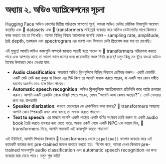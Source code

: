 # অধ্যায় ২. অডিও অ্যাপ্লিকেশনের সূচনা

Hugging Face অডিও কোর্সের দ্বিতীয় পাঠক্রমে স্বাগতম! পূর্বে, আমরা অডিও ডেটার মৌলিক বিষয়গুলি অন্বেষণ করেছি৷
এবং 🤗 datasets এবং 🤗 transformers লাইব্রেরি ব্যবহার করে অডিও ডেটাসেটের সাথে কিভাবে কাজ করতে হয় তা শিখেছি। আমরা বিভিন্ন বিষয়ে আলোচনা করেছি যেমন -
sampling rate, amplitude, bit depth, তরঙ্গরূপ এবং spectrogram এর ধারণা এবং কিভাবে ডেটা প্রিপ্রসেস করা যায় তা দেখেছি।

এই মুহুর্তে আপনি অডিও কাজগুলি সম্পর্কে জানতে আগ্রহী হতে পারেন যা 🤗 transformers পরিচালনা করতে পারে এবং আপনার কাছে তা ভালো ভাবে জানার জন্য
প্রয়োজনীয় সমস্ত ভিত্তি রয়েছে! চলুন কিছু মন ছুঁয়ে যাওয়া অডিও টাস্কের উদাহরণ দেখে নেওয়া যাক:

* **Audio classification**: সহজেই অডিও ক্লিপগুলিকে বিভিন্ন বিভাগে শ্রেণীবদ্ধ করুন। একটি রেকর্ডিং একটি ঘেউ ঘেউ করা কুকুর বা বিড়াল এর মিউ
কিনা তা আপনি সনাক্ত করতে পারেন, বা একটি গান কোন সঙ্গীত ঘরানার অন্তর্গত তাও বলে দিতে পারেন।
* **Automatic speech recognition**: অডিও ক্লিপগুলিকে স্বয়ংক্রিয়ভাবে প্রতিলিপি করে পাঠ্যে রূপান্তর করুন। আপনি একটি রেকর্ডিং থেকে টেক্সট পেতে পারেন,
যেমন "আপনি আজ কেমন আছেন?"। নোট নেওয়ার জন্য বরং উপকারী!
* **Speaker diarization**: কখনো ভেবেছেন কে রেকর্ডিংয়ে কথা বলছে? 🤗 transformers সাহায্যে আপনি কোন স্পিকারটি কখন কথা বলছে তা সনাক্ত করতে পারবেন।
* **Text to speech**: এর মাদ্ধমে আপনি একটি পাঠ্যের একটি বর্ণিত সংস্করণ তৈরি করুন যা একটি audio book তৈরি করতে ব্যবহার করা যেতে পারে, অথবা
একটি গেমে একটি NPC-কে ভয়েস দিন,  🤗 transformers দিয়ে, আপনি সহজেই এই কাজগুলি করতে পারবেন!

এই ইউনিটে, আপনি শিখবেন কিভাবে 🤗 transformers থেকে `pipeline()` ফাংশন ব্যবহার করে এই কয়েকটি কাজের জন্য pre-trained মডেল ব্যবহার করতে হয়।
বিশেষ করে, আমরা দেখব কিভাবে pre-trained মডেলগুলি audio classification এবং automatic speech recognition এর জন্য ব্যবহার করা যেতে পারে।
চলুন শুরু করি!
